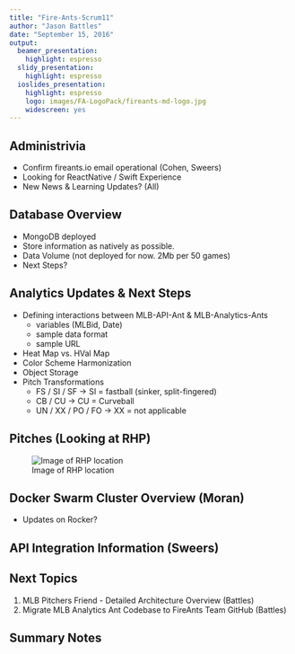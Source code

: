 ```yaml
---
title: "Fire-Ants-Scrum11"
author: "Jason Battles"
date: "September 15, 2016"
output:
  beamer_presentation: 
    highlight: espresso
  slidy_presentation:
    highlight: espresso
  ioslides_presentation:
    highlight: espresso
    logo: images/FA-LogoPack/fireants-md-logo.jpg
    widescreen: yes
---
```

## Administrivia
- Confirm fireants.io email operational (Cohen, Sweers)
- Looking for ReactNative / Swift Experience
- New News & Learning Updates? (All)

## Database Overview 
* MongoDB deployed
* Store information as natively as possible.
* Data Volume (not deployed for now.  2Mb per 50 games)
* Next Steps?

## Analytics Updates & Next Steps
* Defining interactions between MLB-API-Ant & MLB-Analytics-Ants
    - variables (MLBid, Date)
    - sample data format
    - sample URL
* Heat Map vs. HVal Map 
* Color Scheme Harmonization
* Object Storage
* Pitch Transformations
    - FS / SI / SF -> SI = fastball (sinker, split-fingered)
    - CB / CU -> CU = Curveball
    - UN / XX / PO / FO -> XX = not applicable
    
## Pitches (Looking at RHP)
![Image of RHP location](images/typical_spin_deflection.jpg)

## Docker Swarm Cluster Overview (Moran)
* Updates on Rocker?

## API Integration Information (Sweers)

## Next Topics
1. MLB Pitchers Friend - Detailed Architecture Overview (Battles)
3. Migrate MLB Analytics Ant Codebase to FireAnts Team GitHub (Battles)

## Summary Notes


                                
